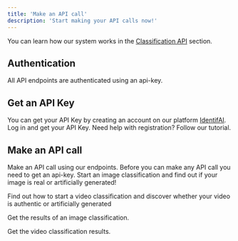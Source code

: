 ```yaml
---
title: 'Make an API call'
description: 'Start making your API calls now!'
---
```


You can learn how our system works in the [Classification API](../classification) section.

## Authentication
All API endpoints are authenticated using an api-key.

## Get an API Key
You can get your API Key by creating an account on our platform [IdentifAI](https://web.identifai.net).
<CardGroup>
  <Card
    title="Login"
    icon="user"
    href="https://web.identifai.net">
    Log in and get your API Key.
  </Card>
  <Card
    title="Register"
    icon="user-plus"
    href="../sign-up">
    Need help with registration? Follow our tutorial.
  </Card>
</CardGroup>

## Make an API call
Make an API call using our endpoints.
<Note>
  Before you can make any API call you need to get an api-key.
</Note>
<CardGroup>
  <Card 
    title="Classify an image"
    icon="camera"
    href="classification/submit-an-image-for-classification">
    Start an image classification and find out if your image is real or artificially generated!
  </Card>

  <Card
    title="Classify a video"
    icon="video"
    href="classification/submit-a-video-for-classification">
    Find out how to start a video classification and discover whether your video is authentic or artificially generated
  </Card>
  
  <Card 
    title="Get an image classification result"
    icon="image"
    href="classification/get-classification-result">
    Get the results of an image classification.
  </Card>

  <Card
    title="Get a video classification result"
    icon="film"
    href="classification/get-classification-result-1">
    Get the video classification results.
  </Card>
</CardGroup>